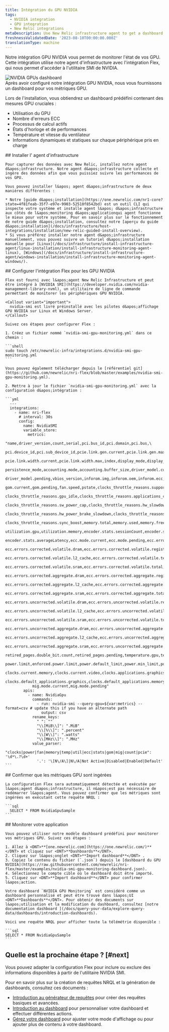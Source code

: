 ```yaml
---
title: Intégration du GPU NVIDIA
tags:
  - NVIDIA integration
  - GPU integration
  - New Relic integrations
metaDescription: Use New Relic infrastructure agent to get a dashboard with GPU metrics.
freshnessValidatedDate: '2023-08-10T00:00:00.000Z'
translationType: machine
---
```


Notre intégration GPU NVIDIA vous permet de monitorer l&apos;état de vos GPU. Cette intégration utilise notre agent d&apos;infrastructure avec l&apos;intégration Flex, qui nous permet d&apos;accéder à l&apos;utilitaire SMI de NVIDIA.

<img title="NVIDIA GPUs dashboard" alt="NVIDIA GPUs dashboard" src="/images/infrastructure_screenshot-full_NVIDIA-GPU-dashboard.webp" />

<figcaption>
  Après avoir configuré notre intégration GPU NVIDIA, nous vous fournissons un dashboard pour vos métriques GPU.
</figcaption>

Lors de l&apos;installation, vous obtiendrez un dashboard prédéfini contenant des mesures GPU cruciales :

* Utilisation du GPU
* Nombre d&apos;erreurs ECC
* Processus de calcul actifs
* États d&apos;horloge et de performances
* Température et vitesse du ventilateur
* Informations dynamiques et statiques sur chaque périphérique pris en charge

<Steps>
  <Step>
    ## Installer l&apos; agent d&apos;infrastructure

    Pour capturer des données avec New Relic, installez notre agent d&apos;infrastructure. Notre agent d&apos;infrastructure collecte et ingère des données afin que vous puissiez suivre les performances de vos GPU.

    Vous pouvez installer l&apos; agent d&apos;infrastructure de deux manières différentes :

    * Notre [guide d&apos;installation](https://one.newrelic.com/nr1-core?state=4f81feab-35f7-e97e-9903-52510f8542bd) est un outil CLI qui inspecte votre système et installe agent l&apos; d&apos;infrastructure aux côtés de l&apos;monitoring d&apos;applicationqui agent fonctionne le mieux pour votre système. Pour en savoir plus sur le fonctionnement de notre guide d&apos;installation, consultez notre [aperçu du guide d&apos;installation](/docs/infrastructure/host-integrations/installation/new-relic-guided-install-overview).
    * Si vous préférez installer notre agent d&apos;infrastructure manuellement, vous pouvez suivre un tutoriel d&apos;installation manuelle pour [Linux](/docs/infrastructure/install-infrastructure-agent/linux-installation/install-infrastructure-monitoring-agent-linux), [Windows](/docs/infrastructure/install-infrastructure-agent/windows-installation/install-infrastructure-monitoring-agent-windows/).
  </Step>

  <Step>
    ## Configurer l&apos;intégration Flex pour les GPU NVIDIA

    Flex est fourni avec l&apos;agent New Relic Infrastructure et peut être intégré à [NVIDIA SMI](https://developer.nvidia.com/nvidia-management-library-nvml), un utilitaire de ligne de commande permettant de monitorer les périphériques GPU NVIDIA.

    <Callout variant="important">
      nvidia-smi est livré préinstallé avec les pilotes d&apos;affichage GPU NVIDIA sur Linux et Windows Server.
    </Callout>

    Suivez ces étapes pour configurer Flex :

    1. Créez un fichier nommé `nvidia-smi-gpu-monitoring.yml` dans ce chemin :

    ```shell
    sudo touch /etc/newrelic-infra/integrations.d/nvidia-smi-gpu-monitoring.yml
    ```

    Vous pouvez également télécharger depuis le [référentiel git](https://github.com/newrelic/nri-flex/blob/master/examples/nvidia-smi-gpu-monitoring.yml).

    2. Mettre à jour le fichier `nvidia-smi-gpu-monitoring.yml` avec la configuration d&apos;intégration :

    ```yml
      --- 
      integrations:
        - name: nri-flex
          # interval: 30s
          config:
            name: NvidiaSMI
            variable_store:
              metrics: 
                "name,driver_version,count,serial,pci.bus_id,pci.domain,pci.bus,\
                pci.device_id,pci.sub_device_id,pcie.link.gen.current,pcie.link.gen.max,\
                pcie.link.width.current,pcie.link.width.max,index,display_mode,display_active,\
                persistence_mode,accounting.mode,accounting.buffer_size,driver_model.current,\
                driver_model.pending,vbios_version,inforom.img,inforom.oem,inforom.ecc,inforom.pwr,\
                gom.current,gom.pending,fan.speed,pstate,clocks_throttle_reasons.supported,\
                clocks_throttle_reasons.gpu_idle,clocks_throttle_reasons.applications_clocks_setting,\
                clocks_throttle_reasons.sw_power_cap,clocks_throttle_reasons.hw_slowdown,clocks_throttle_reasons.hw_thermal_slowdown,\
                clocks_throttle_reasons.hw_power_brake_slowdown,clocks_throttle_reasons.sw_thermal_slowdown,\
                clocks_throttle_reasons.sync_boost,memory.total,memory.used,memory.free,compute_mode,\
                utilization.gpu,utilization.memory,encoder.stats.sessionCount,encoder.stats.averageFps,\
                encoder.stats.averageLatency,ecc.mode.current,ecc.mode.pending,ecc.errors.corrected.volatile.device_memory,\
                ecc.errors.corrected.volatile.dram,ecc.errors.corrected.volatile.register_file,ecc.errors.corrected.volatile.l1_cache,\
                ecc.errors.corrected.volatile.l2_cache,ecc.errors.corrected.volatile.texture_memory,ecc.errors.corrected.volatile.cbu,\
                ecc.errors.corrected.volatile.sram,ecc.errors.corrected.volatile.total,ecc.errors.corrected.aggregate.device_memory,\
                ecc.errors.corrected.aggregate.dram,ecc.errors.corrected.aggregate.register_file,ecc.errors.corrected.aggregate.l1_cache,\
                ecc.errors.corrected.aggregate.l2_cache,ecc.errors.corrected.aggregate.texture_memory,ecc.errors.corrected.aggregate.cbu,\
                ecc.errors.corrected.aggregate.sram,ecc.errors.corrected.aggregate.total,ecc.errors.uncorrected.volatile.device_memory,\
                ecc.errors.uncorrected.volatile.dram,ecc.errors.uncorrected.volatile.register_file,ecc.errors.uncorrected.volatile.l1_cache,\
                ecc.errors.uncorrected.volatile.l2_cache,ecc.errors.uncorrected.volatile.texture_memory,ecc.errors.uncorrected.volatile.cbu,\
                ecc.errors.uncorrected.volatile.sram,ecc.errors.uncorrected.volatile.total,ecc.errors.uncorrected.aggregate.device_memory,\
                ecc.errors.uncorrected.aggregate.dram,ecc.errors.uncorrected.aggregate.register_file,ecc.errors.uncorrected.aggregate.l1_cache,\
                ecc.errors.uncorrected.aggregate.l2_cache,ecc.errors.uncorrected.aggregate.texture_memory,ecc.errors.uncorrected.aggregate.cbu,\
                ecc.errors.uncorrected.aggregate.sram,ecc.errors.uncorrected.aggregate.total,retired_pages.single_bit_ecc.count,\
                retired_pages.double_bit.count,retired_pages.pending,temperature.gpu,temperature.memory,power.management,power.draw,\
                power.limit,enforced.power.limit,power.default_limit,power.min_limit,power.max_limit,clocks.current.graphics,clocks.current.sm,\
                clocks.current.memory,clocks.current.video,clocks.applications.graphics,clocks.applications.memory,\
                clocks.default_applications.graphics,clocks.default_applications.memory,clocks.max.graphics,clocks.max.sm,clocks.max.memory,\
                mig.mode.current,mig.mode.pending"
            apis:
              - name: NvidiaGpu
                commands:
                  - run: nvidia-smi --query-gpu=${var:metrics} --format=csv # update this if you have an alternate path
                    output: csv
                rename_keys:
                  " ": ""
                  "\\[MiB\\]": ".MiB"
                  "\\[%\\]": ".percent"
                  "\\[W\\]": ".watts"
                  "\\[MHz\\]": ".MHz"
                value_parser:
                  "clocks|power|fan|memory|temp|util|ecc|stats|gom|mig|count|pcie": '\d*\.?\d+'
                  '.': '\[N\/A\]|N\/A|Not Active|Disabled|Enabled|Default'
    ```
  </Step>

  <Step>
    ## Confirmer que les métriques GPU sont ingérées

    La configuration Flex sera automatiquement détectée et exécutée par l&apos;agent d&apos;infrastructure, il n&apos;est pas nécessaire de redémarrer l&apos;agent. Vous pouvez confirmer que les métriques sont ingérées en exécutant cette requête NRQL :

    ```sql
      SELECT * FROM NvidiaGpuSample
    ```
  </Step>

  <Step>
    ## Monitorer votre application

    Vous pouvez utiliser notre modèle dashboard prédéfini pour monitorer vos métriques GPU. Suivez ces étapes :

    1. Allez à <DNT>**[one.newrelic.com](https://one.newrelic.com/)**</DNT> et cliquez sur <DNT>**Dashboards**</DNT>.
    2. Cliquez sur l&apos;onglet <DNT>**Import dashboard**</DNT> .
    3. Copiez le contenu du fichier (`.json`) depuis le [dashboard du GPU NVIDIA](https://raw.githubusercontent.com/newrelic/nri-flex/master/examples/nvidia-smi-gpu-monitoring-dashboard.json).
    4. Sélectionnez le compte cible où le dashboard doit être importé.
    5. Cliquez sur <DNT>**Import dashboard**</DNT> pour confirmer l&apos;action.

    Votre dashboard `NVIDIA GPU Monitoring` est considéré comme un dashboard personnalisé et peut être trouvé dans l&apos;UI <DNT>**Dashboards**</DNT>. Pour obtenir des documents sur l&apos;utilisation et la modification du dashboard, consultez [notre documentation dashboard ](/docs/query-your-data/explore-query-data/dashboards/introduction-dashboards).

    Voici une requête NRQL pour afficher toute la télémétrie disponible :

    ```sql
    SELECT * FROM NvidiaGpuSample
    ```
  </Step>
</Steps>

## Quelle est la prochaine étape ? [#next]

Vous pouvez adapter la configuration Flex pour inclure ou exclure des informations disponibles à partir de l&apos;utilitaire NVIDIA SMI.

Pour en savoir plus sur la création de requêtes NRQL et la génération de dashboards, consultez ces documents :

* [Introduction au générateur de requêtes](/docs/query-your-data/explore-query-data/query-builder/introduction-query-builder) pour créer des requêtes basiques et avancées.
* [Introduction au dashboard](/docs/query-your-data/explore-query-data/dashboards/introduction-dashboards) pour personnaliser votre dashboard et effectuer différentes actions.
* [Gérez votre dashboard](/docs/query-your-data/explore-query-data/dashboards/manage-your-dashboard) pour ajuster votre <InlinePopover type="dashboards" />mode d&apos;affichage ou pour ajouter plus de contenu à votre dashboard.